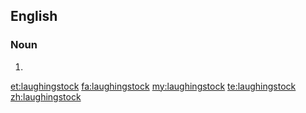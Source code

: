 ==English==

===Noun===
{{en-noun}}

# {{alternative spelling of|laughing stock}}

[[et:laughingstock]]
[[fa:laughingstock]]
[[my:laughingstock]]
[[te:laughingstock]]
[[zh:laughingstock]]